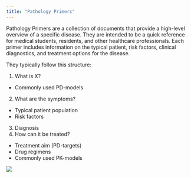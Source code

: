 ```yaml
---
title: "Pathology Primers"
---
```


Pathology Primers are a collection of documents that provide a high-level overview of a specific disease.
They are intended to be a quick reference for medical students, residents, and other healthcare professionals. Each primer includes information on the typical patient, risk factors, clinical diagnostics, and treatment options for the disease.

They typically follow this structure:

1. What is X?
  * Commonly used PD-models
2. What are the symptoms?
  * Typical patient population
  * Risk factors
3. Diagnosis
4. How can it be treated?
  * Treatment aim (PD-targets)
  * Drug regimens
  * Commonly used PK-models

![](images/index_pathology.png)
